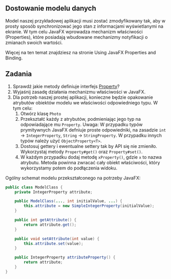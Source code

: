 
## Dostowanie modelu danych

Model naszej przykładowej aplikacji musi zostać zmodyfikowany tak, aby w prosty sposób synchronizować jego stan z informacjami wyświetlanymi na ekranie. W tym celu JavaFX wprowadza mechanizm właściwości (Properties), które posiadają wbudowane mechanizmy notyfikacji o zmianach swoich wartości.

Więcej na ten temat znajdziesz na stronie Using JavaFX Properties and Binding.

## Zadania

1. Sprawdź jakie metody definiuje interfejs [Property](https://openjfx.io/javadoc/23/javafx.base/javafx/beans/property/Property.html)?
1. Wyjaśnij zasadę działania mechanizmu właściwości w JavaFX.
1. Dla potrzeb naszej prostej aplikacji, konieczne będzie opakowanie atrybutów obiektów modelu we właściwości odpowiedniego typu. W tym celu:
    1. Otwórz klasę `Photo`
    1. Przekształć każdy z atrybutów, podmieniając jego typ na odpowiadające mu `Property`.
        <Callout type="info">
        Uwaga: W przypadku typów prymitywnych JavaFX defniuje proste odpowiedniki, na zasadzie `int` -> `IntegerProperty`, `String` -> `StringProperty`. W przypadku innych typów należy użyć `ObjectProperty<T>`. 
        </Callout>
    1. Dostosuj gettery i ewentualne settery tak by API się nie zmieniło. Wykorzystaj metody `Property#get()` oraz `Property#set()`. 
    1. W każdym przypadku dodaj metodę `xProperty()`, gdzie `x` to nazwa atrybutu. Metoda powinna zwracać cały obiekt właściwości, który wykorzystamy potem do podłączenia widoku.

Ogólny schemat modelu przekształconego na potrzeby JavaFX:

```java
public class ModelClass {
    private IntegerProperty attribute;

    public ModelClass(..., int initialValue, ...) {
        this.attribute = new SimpleIntegerProperty(initialValue);
    }

    public int getAttribute() {
        return attribute.get();
    }

    public void setAttribute(int value) {
        this.attribute.set(value);
    }

    public IntegerProperty attributeProperty() {
        return attribute;
    }
}
```